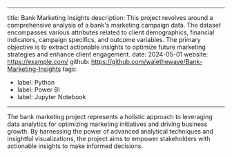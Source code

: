 ---
title: Bank Marketing Insights
description: This project revolves around a comprehensive analysis of a bank's marketing campaign data. The dataset encompasses various attributes related to client demographics, financial indicators, campaign specifics, and outcome variables. The primary objective is to extract actionable insights to optimize future marketing strategies and enhance client engagement.
date: 2024-05-01
website: https://example.com/
github: https://github.com/walethewave/Bank-Marketing-Insights
tags:
  - label: Python
  - label: Power BI
  - label: Jupyter Notebook
 ---
The bank marketing project represents a holistic approach to leveraging data analytics for optimizing marketing initiatives and driving business growth. By harnessing the power of advanced analytical techniques and insightful visualizations, the project aims to empower stakeholders with actionable insights to make informed decisions.